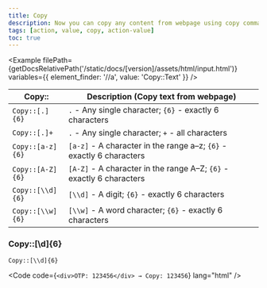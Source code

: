 ```yaml
---
title: Copy
description: Now you can copy any content from webpage using copy command and paste back any where within same domain.
tags: [action, value, copy, action-value]
toc: true
---
```



<Example
  filePath={getDocsRelativePath('/static/docs/[version]/assets/html/input.html')}
  variables={{
    element_finder: '//a',
    value: 'Copy::Text'
  }}
/>

<BsTable>

| **Copy::**       | **Description (Copy text from webpage)**                             |
| ---------------- | -------------------------------------------------------------------- |
| `Copy::[.]{6}`   | `.` - Any single character; `{6}` - exactly 6 characters             |
| `Copy::[.]+`     | `.` - Any single character; `+` - all characters                     |
| `Copy::[a-z]{6}` | `[a-z]` - A character in the range a–z; `{6}` - exactly 6 characters |
| `Copy::[A-Z]{6}` | `[A-Z]` - A character in the range A–Z; `{6}` - exactly 6 characters |
| `Copy::[\\d]{6}` | `[\\d]` - A digit; `{6}` - exactly 6 characters                      |
| `Copy::[\\w]{6}` | `[\\w]` - A word character; `{6}` - exactly 6 characters             |

</BsTable>

### Copy::[\d]{6}

`Copy::[\\d]{6}`

<Code code={`<div>OTP: 123456</div> → Copy: 123456`} lang="html" />
